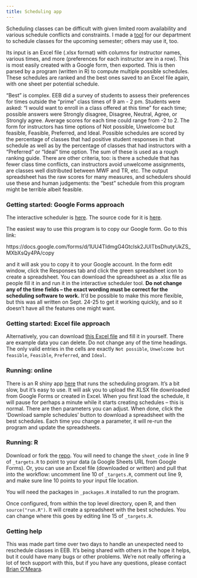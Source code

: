 ```yaml
---
title: Scheduling app
---
```


Scheduling classes can be difficult with given limited room availability and various schedule conflicts and constraints. I made a [tool](https://brianomeara.shinyapps.io/EEB_Teaching_Schedule/) for our department to schedule classes for the upcoming semester; others may use it, too.

Its input is an Excel file (.xlsx format) with columns for instructor names, various times, and more (preferences for each instructor are in a row). This is most easily created with a Google form, then exported. This is then parsed by a program (written in R) to compute multiple possible schedules. These schedules are ranked and the best ones saved to an Excel file again, with one sheet per potential schedule.

"Best" is complex. EEB did a survey of students to assess their preferences for times outside the "prime" class times of 9 am - 2 pm. Students were asked: "I would want to enroll in a class offered at this time" for each time; possible answers were Strongly disagree, Disagree, Neutral, Agree, or Strongly agree. Average scores for each time could range from -2 to 2. The form for instructors has time options of Not possible, Unwelcome but feasible, Feasible, Preferred, and Ideal. Possible schedules are scored by the percentage of classes that had positive student responses in that schedule as well as by the percentage of classes that had instructors with a "Preferred" or "Ideal" time option. The sum of these is used as a rough ranking guide. There are other criteria, too: is there a schedule that has fewer class time conflicts, can instructors avoid unwelcome assignments, are classes well distributed between MWF and TR, etc. The output spreadsheet has the raw scores for many measures, and schedulers should use these and human judgements: the "best" schedule from this program might be terrible albeit feasible.

### Getting started: Google Forms approach

The interactive scheduler is [here](https://brianomeara.shinyapps.io/EEB_Teaching_Schedule/). The source code for it is [here](https://github.com/bomeara/EEB_Teaching_Schedule). 

The easiest way to use this program is to copy our Google form. Go to this link:

https://docs.google.com/forms/d/1UU4TIdmgG4GtcIsk2JUITbsDhutyUkZS_MXbXsQy4PA/copy

and it will ask you to copy it to your Google account. In the form edit window, click the Responses tab and click the green spreadsheet icon to create a spreadsheet. You can download the spreadsheet as a .xlsx file as people fill it in and run it in the interactive scheduler tool. **Do not change any of the time fields -- the exact wording must be correct for the scheduling software to work.** It'd be possible to make this more flexible, but this was all written on Sept. 24-25 to get it working quickly, and so it doesn't have all the features one might want. 

### Getting started: Excel file approach

Alternatively, you can download [this Excel file](Instructor_preferred_class_times.xlsx) and fill it in yourself. There are example data you can delete. Do not change any of the time headings. The only valid entries in the cells are exactly `Not possible`, `Unwelcome but feasible`, `Feasible`, `Preferred`, and `Ideal`. 

### Running: online

There is an R shiny app [here](https://brianomeara.shinyapps.io/EEB_Teaching_Schedule/) that runs the scheduling program. It's a bit slow, but it's easy to use. It will ask you to upload the XLSX file downloaded from Google Forms or created in Excel. When you first load the schedule, it will pause for perhaps a minute while it starts creating schedules -- this is normal. There are then parameters you can adjust. When done, click the 'Download sample schedules' button to download a spreadsheet with the best schedules. Each time you change a parameter, it will re-run the program and update the spreadsheets. 

### Running: R

Download or fork the [repo](https://github.com/bomeara/EEB_Teaching_Schedule). You will need to change the `sheet_code` in line 9 of `_targets.R` to point to your data (a Google Sheets URL from Google Forms). Or, you can use an Excel file (downloaded or written) and pull that into the workflow: uncomment line 10 of `_targets.R`, comment out line 9, and make sure line 10 points to your input file location. 

You will need the packages in `_packages.R` installed to run the program.

Once configured, from within the top level directory, open R, and then `source("run.R")`. It will create a spreadsheet with the best schedules. You can change where this goes by editing line 15 of `_targets.R`.

### Getting help

This was made part time over two days to handle an unexpected need to reschedule classes in EEB. It's being shared with others in the hope it helps, but it could have many bugs or other problems. We're not really offering a lot of tech support with this, but if you have any questions, please contact [Brian O'Meara](mailto:bomeara@utk.edu). 